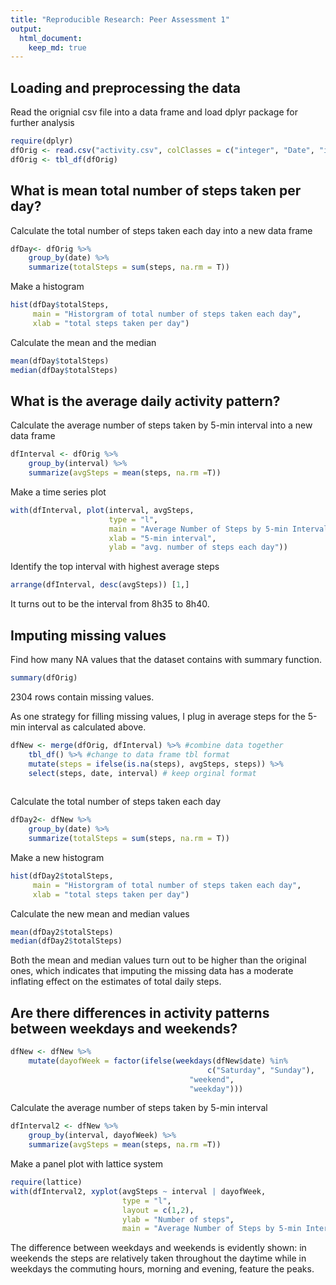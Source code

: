 ```yaml
---
title: "Reproducible Research: Peer Assessment 1"
output: 
  html_document:
    keep_md: true
---
```



## Loading and preprocessing the data

Read the orignial csv file into a data frame and load dplyr package for further analysis
```r
require(dplyr)
dfOrig <- read.csv("activity.csv", colClasses = c("integer", "Date", "integer"))
dfOrig <- tbl_df(dfOrig)
```

## What is mean total number of steps taken per day?

Calculate the total number of steps taken each day into a new data frame
```r
dfDay<- dfOrig %>% 
    group_by(date) %>% 
    summarize(totalSteps = sum(steps, na.rm = T))
```

Make a histogram
```r
hist(dfDay$totalSteps, 
     main = "Historgram of total number of steps taken each day",
     xlab = "total steps taken per day")
```

Calculate the mean and the median
```r
mean(dfDay$totalSteps)
median(dfDay$totalSteps)
```

## What is the average daily activity pattern?

Calculate the average number of steps taken by 5-min interval into a new data frame
```r
dfInterval <- dfOrig %>% 
    group_by(interval) %>% 
    summarize(avgSteps = mean(steps, na.rm =T))                      
```

Make a time series plot
```r
with(dfInterval, plot(interval, avgSteps, 
                      type = "l",
                      main = "Average Number of Steps by 5-min Interval",
                      xlab = "5-min interval",
                      ylab = "avg. number of steps each day"))
```

Identify the top interval with highest average steps
```r
arrange(dfInterval, desc(avgSteps)) [1,]
```
It turns out to be the interval from 8h35 to 8h40.

## Imputing missing values

Find how many NA values that the dataset contains with summary function.
```r
summary(dfOrig)
```
2304 rows contain missing values.

As one strategy for filling missing values, I plug in average steps for the 5-min interval as calculated above.  

```r
dfNew <- merge(dfOrig, dfInterval) %>% #combine data together
    tbl_df() %>% #change to data frame tbl format
    mutate(steps = ifelse(is.na(steps), avgSteps, steps)) %>% 
    select(steps, date, interval) # keep orginal format
    
```

Calculate the total number of steps taken each day
```r
dfDay2<- dfNew %>% 
    group_by(date) %>% 
    summarize(totalSteps = sum(steps, na.rm = T))
```

Make a new histogram
```r
hist(dfDay2$totalSteps, 
     main = "Historgram of total number of steps taken each day",
     xlab = "total steps taken per day")
```

Calculate the new mean and median values
```r
mean(dfDay2$totalSteps)
median(dfDay2$totalSteps)
```

Both the mean and median values turn out to be higher than the original ones, which indicates that imputing the missing data has a moderate inflating effect on the estimates of total daily steps.

## Are there differences in activity patterns between weekdays and weekends?

```r
dfNew <- dfNew %>%
    mutate(dayofWeek = factor(ifelse(weekdays(dfNew$date) %in%
                                            c("Saturday", "Sunday"), 
                                        "weekend", 
                                        "weekday")))
```

Calculate the average number of steps taken by 5-min interval 
```r
dfInterval2 <- dfNew %>% 
    group_by(interval, dayofWeek) %>% 
    summarize(avgSteps = mean(steps, na.rm =T))                      
```

Make a panel plot with lattice system 
```r
require(lattice)
with(dfInterval2, xyplot(avgSteps ~ interval | dayofWeek,
                         type = "l",
                         layout = c(1,2),
                         ylab = "Number of steps",
                         main = "Average Number of Steps by 5-min Interval"))
```

The difference between weekdays and weekends is evidently shown: in weekends the steps are relatively taken throughout the daytime while in weekdays the commuting hours, morning and evening, feature the peaks.

